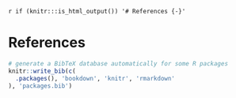 `r if (knitr:::is_html_output()) '# References {-}'`

# References
```r
# generate a BibTeX database automatically for some R packages
knitr::write_bib(c(
  .packages(), 'bookdown', 'knitr', 'rmarkdown'
), 'packages.bib')
```

